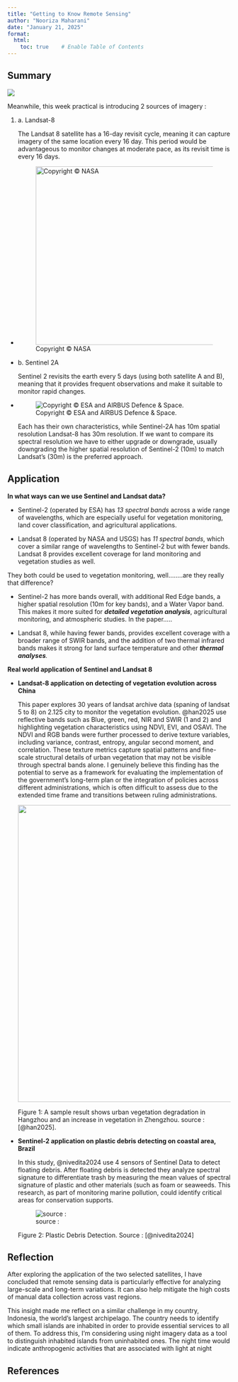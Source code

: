 ```yaml
---
title: "Getting to Know Remote Sensing"
author: "Nooriza Maharani"
date: "January 21, 2025"
format:
  html:
    toc: true    # Enable Table of Contents
---
```


## **Summary**

![](images/clipboard-1084697230.png)

Meanwhile, this week practical is introducing 2 sources of imagery :

1.  a\. Landsat-8

    The Landsat 8 satellite has a 16-day revisit cycle, meaning it can capture imagery of the same location every 16 day. This period would be advantageous to monitor changes at moderate pace, as its revisit time is every 16 days.

-   <div>

    ![Copyright © NASA](images/clipboard-1188776161.png){width="402"}

    </div>

-   b\. Sentinel 2A

    Sentinel 2 revisits the earth every 5 days (using both satellite A and B), meaning that it provides frequent observations and make it suitable to monitor rapid changes.

<!-- -->

-   <div>

    ![Copyright © ESA and AIRBUS Defence & Space.](images/clipboard-3938270325.png)

    </div>

    Each has their own characteristics, while Sentinel-2A has 10m spatial resolution Landsat-8 has 30m resolution. If we want to compare its spectral resolution we have to either upgrade or downgrade, usually downgrading the higher spatial resolution of Sentinel-2 (10m) to match Landsat’s (30m) is the preferred approach.

## Application

**In what ways can we use Sentinel and Landsat data?**

-   Sentinel-2 (operated by ESA) has *13 spectral bands* across a wide range of wavelengths, which are especially useful for vegetation monitoring, land cover classification, and agricultural applications.

-   Landsat 8 (operated by NASA and USGS) has *11 spectral bands*, which cover a similar range of wavelengths to Sentinel-2 but with fewer bands. Landsat 8 provides excellent coverage for land monitoring and vegetation studies as well.

They both could be used to vegetation monitoring, well........are they really that difference?

-   Sentinel-2 has more bands overall, with additional Red Edge bands, a higher spatial resolution (10m for key bands), and a Water Vapor band. This makes it more suited for ***detailed vegetation analysis***, agricultural monitoring, and atmospheric studies. In the paper.....

-   Landsat 8, while having fewer bands, provides excellent coverage with a broader range of SWIR bands, and the addition of two thermal infrared bands makes it strong for land surface temperature and other ***thermal analyses**.*

**Real world application of Sentinel and Landsat 8**

-   **Landsat-8 application on detecting of vegetation evolution across China**

    This paper explores 30 years of landsat archive data (spaning of landsat 5 to 8) on 2.125 city to monitor the vegetation evolution. @han2025 use reflective bands such as Blue, green, red, NIR and SWIR (1 and 2) and highlighting vegetation characteristics using NDVI, EVI, and OSAVI. The NDVI and RGB bands were further processed to derive texture variables, including variance, contrast, entropy, angular second moment, and correlation. These texture metrics capture spatial patterns and fine-scale structural details of urban vegetation that may not be visible through spectral bands alone. I genuinely believe this finding has the potential to serve as a framework for evaluating the implementation of the government's long-term plan or the integration of policies across different administrations, which is often difficult to assess due to the extended time frame and transitions between ruling administrations.

    ![](images/clipboard-1072383063.png){width="669"}

    Figure 1: A sample result shows urban vegetation degradation in Hangzhou and an increase in vegetation in Zhengzhou. source : [@han2025].

-   **Sentinel-2 application on plastic debris detecting on coastal area, Brazil**

    In this study, @nivedita2024 use 4 sensors of Sentinel Data to detect floating debris. After floating debris is detected they analyze spectral signature to differentiate trash by measuring the mean values of spectral signature of plastic and other materials (such as foam or seaweeds. This research, as part of monitoring marine pollution, could identify critical areas for conservation supports.

    ![source :](images/Screenshot%202025-02-09%20164424.jpg)

    Figure 2: Plastic Debris Detection. Source : [@nivedita2024]

## Reflection

After exploring the application of the two selected satellites, I have concluded that remote sensing data is particularly effective for analyzing large-scale and long-term variations. It can also help mitigate the high costs of manual data collection across vast regions.

This insight made me reflect on a similar challenge in my country, Indonesia, the world’s largest archipelago. The country needs to identify which small islands are inhabited in order to provide essential services to all of them. To address this, I’m considering using night imagery data as a tool to distinguish inhabited islands from uninhabited ones. The night time would indicate anthropogenic activities that are associated with light at night

## References
